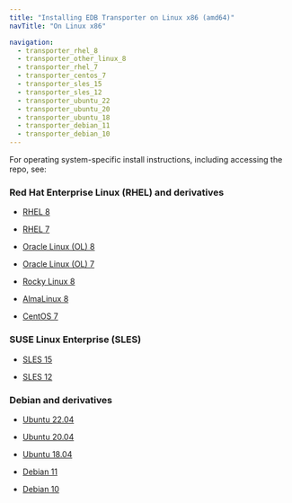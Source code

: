 ```yaml
---
title: "Installing EDB Transporter on Linux x86 (amd64)"
navTitle: "On Linux x86"

navigation:
  - transporter_rhel_8
  - transporter_other_linux_8
  - transporter_rhel_7
  - transporter_centos_7
  - transporter_sles_15
  - transporter_sles_12
  - transporter_ubuntu_22
  - transporter_ubuntu_20
  - transporter_ubuntu_18
  - transporter_debian_11
  - transporter_debian_10
---
```


For operating system-specific install instructions, including accessing the repo, see:

### Red Hat Enterprise Linux (RHEL) and derivatives

- [RHEL 8](transporter_rhel_8)

- [RHEL 7](transporter_rhel_7)

- [Oracle Linux (OL) 8](transporter_rhel_8)

- [Oracle Linux (OL) 7](transporter_rhel_7)

- [Rocky Linux 8](transporter_other_linux_8)

- [AlmaLinux 8](transporter_other_linux_8)

- [CentOS 7](transporter_centos_7)

### SUSE Linux Enterprise (SLES)

- [SLES 15](transporter_sles_15)

- [SLES 12](transporter_sles_12)

### Debian and derivatives

- [Ubuntu 22.04](transporter_ubuntu_22)

- [Ubuntu 20.04](transporter_ubuntu_20)

- [Ubuntu 18.04](transporter_ubuntu_18)

- [Debian 11](transporter_debian_11)

- [Debian 10](transporter_debian_10)
